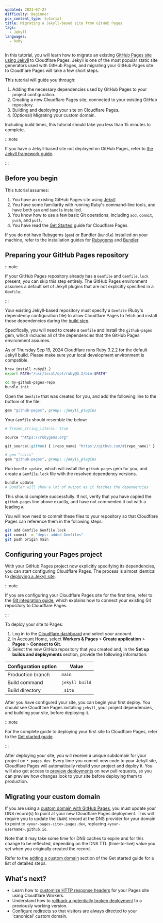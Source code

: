 ```yaml
---
updated: 2021-07-27
difficulty: Beginner
pcx_content_type: tutorial
title: Migrating a Jekyll-based site from GitHub Pages
tags:
  - Jekyll
languages:
  - Ruby
---
```


In this tutorial, you will learn how to migrate an existing [GitHub Pages site using Jekyll](https://docs.github.com/en/pages/setting-up-a-github-pages-site-with-jekyll/about-github-pages-and-jekyll) to Cloudflare Pages. Jekyll is one of the most popular static site generators used with GitHub Pages, and migrating your GitHub Pages site to Cloudflare Pages will take a few short steps.

This tutorial will guide you through:

1. Adding the necessary dependencies used by GitHub Pages to your project configuration.
2. Creating a new Cloudflare Pages site, connected to your existing GitHub repository.
3. Building and deploying your site on Cloudflare Pages.
4. (Optional) Migrating your custom domain.

Including build times, this tutorial should take you less than 15 minutes to complete.

:::note

If you have a Jekyll-based site not deployed on GitHub Pages, refer to [the Jekyll framework guide](/pages/framework-guides/deploy-a-jekyll-site/).

:::

## Before you begin

This tutorial assumes:

1. You have an existing GitHub Pages site using [Jekyll](https://jekyllrb.com/)
2. You have some familiarity with running Ruby's command-line tools, and have both `gem` and `bundle` installed.
3. You know how to use a few basic Git operations, including `add`, `commit`, `push`, and `pull`.
4. You have read the [Get Started](/pages/get-started/) guide for Cloudflare Pages.

If you do not have Rubygems (`gem`) or Bundler (`bundle`) installed on your machine, refer to the installation guides for [Rubygems](https://rubygems.org/pages/download) and [Bundler](https://bundler.io/).

## Preparing your GitHub Pages repository

:::note

If your GitHub Pages repository already has a `Gemfile` and `Gemfile.lock` present, you can skip this step entirely. The GitHub Pages environment assumes a default set of Jekyll plugins that are not explicitly specified in a `Gemfile`.

:::

Your existing Jekyll-based repository must specify a `Gemfile` (Ruby's dependency configuration file) to allow Cloudflare Pages to fetch and install those dependencies during the [build step](/pages/configuration/build-configuration/).

Specifically, you will need to create a `Gemfile` and install the `github-pages` gem, which includes all of the dependencies that the GitHub Pages environment assumes.

As of Thursday Sep 19, 2024 Cloudflare runs Ruby 3.2.2 for the default Jekyll build.  Please make sure your local development environment is compatible.

```sh title="Set Ruby Version"
brew install ruby@3.2
export PATH="/usr/local/opt/ruby@3.2/bin:$PATH"
```

```sh title="Create a Gemfile"
cd my-github-pages-repo
bundle init
```

Open the `Gemfile` that was created for you, and add the following line to the bottom of the file:

```ruby title="Specifying the github-pages version"
gem "github-pages", group: :jekyll_plugins
```

Your `Gemfile` should resemble the below:

```ruby
# frozen_string_literal: true

source "https://rubygems.org"

git_source(:github) { |repo_name| "https://github.com/#{repo_name}" }

# gem "rails"
gem "github-pages", group: :jekyll_plugins
```

Run `bundle update`, which will install the `github-pages` gem for you, and create a `Gemfile.lock` file with the resolved dependency versions.

```sh title="Running bundle update"
bundle update
# Bundler will show a lot of output as it fetches the dependencies
```

This should complete successfully. If not, verify that you have copied the `github-pages` line above exactly, and have not commented it out with a leading `#`.

You will now need to commit these files to your repository so that Cloudflare Pages can reference them in the following steps:

```sh title="Commit Gemfile and Gemfile.lock"
git add Gemfile Gemfile.lock
git commit -m "deps: added Gemfiles"
git push origin main
```

## Configuring your Pages project

With your GitHub Pages project now explicitly specifying its dependencies, you can start configuring Cloudflare Pages. The process is almost identical to [deploying a Jekyll site](/pages/framework-guides/deploy-a-jekyll-site/).

:::note

If you are configuring your Cloudflare Pages site for the first time, refer to the [Git integration guide](/pages/get-started/git-integration/), which explains how to connect your existing Git repository to Cloudflare Pages.

:::

To deploy your site to Pages:

1. Log in to the [Cloudflare dashboard](https://dash.cloudflare.com/) and select your account.
2. In Account Home, select **Workers & Pages** > **Create application** > **Pages** > **Connect to Git**.
3. Select the new GitHub repository that you created and, in the **Set up builds and deployments** section, provide the following information:

<div>

| Configuration option | Value          |
| -------------------- | -------------- |
| Production branch    | `main`         |
| Build command        | `jekyll build` |
| Build directory      | `_site`        |

</div>

After you have configured your site, you can begin your first deploy. You should see Cloudflare Pages installing `jekyll`, your project dependencies, and building your site, before deploying it.

:::note

For the complete guide to deploying your first site to Cloudflare Pages, refer to the [Get started guide](/pages/get-started/).

:::

After deploying your site, you will receive a unique subdomain for your project on `*.pages.dev`. Every time you commit new code to your Jekyll site, Cloudflare Pages will automatically rebuild your project and deploy it. You will also get access to [preview deployments](/pages/configuration/preview-deployments/) on new pull requests, so you can preview how changes look to your site before deploying them to production.

## Migrating your custom domain

If you are using a [custom domain with GitHub Pages](https://docs.github.com/en/pages/configuring-a-custom-domain-for-your-github-pages-site), you must update your DNS record(s) to point at your new Cloudflare Pages deployment. This will require you to update the `CNAME` record at the DNS provider for your domain to point to `<your-pages-site>.pages.dev`, replacing `<your-username>.github.io`.

Note that it may take some time for DNS caches to expire and for this change to be reflected, depending on the DNS TTL (time-to-live) value you set when you originally created the record.

Refer to the [adding a custom domain](/pages/configuration/custom-domains/#add-a-custom-domain) section of the Get started guide for a list of detailed steps.

## What's next?

- Learn how to [customize HTTP response headers](/pages/how-to/add-custom-http-headers/) for your Pages site using Cloudflare Workers.
- Understand how to [rollback a potentially broken deployment](/pages/configuration/rollbacks/) to a previously working version.
- [Configure redirects](/pages/configuration/redirects/) so that visitors are always directed to your 'canonical' custom domain.

